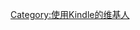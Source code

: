 {{Userbox
  |border-c = #000000
  |border-s = 1
  |id-c     = white
  |id-s     = 12
  |id-fc    = #000000
  |info-c   = grey
  |info-s   = 10
  |info-fc  = #FFFFFF
  |id       = [[File:Kindle WP63GW.png|32px]]
  |info     = 這個用戶使用'''[[Kindle]]'''。
  |nocat    = {{{nocat|使用Kindle的维基人}}}
}}
<includeonly>[[Category:使用Kindle的维基人]]</includeonly>